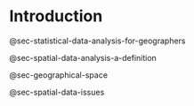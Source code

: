 # Introduction {#sec-introduction}

@sec-statistical-data-analysis-for-geographers

@sec-spatial-data-analysis-a-definition

@sec-geographical-space

@sec-spatial-data-issues
